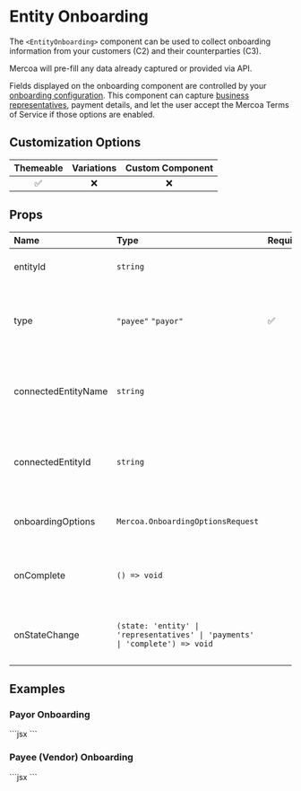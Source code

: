 
# Entity Onboarding

The `<EntityOnboarding>` component can be used to collect onboarding information from your customers (C2) and their counterparties (C3).

Mercoa will pre-fill any data already captured or provided via API.

Fields displayed on the onboarding component are controlled by your [onboarding configuration](https://mercoa.com/dashboard/developers#customizations). This component can capture [business representatives](https://docs.mercoa.com/concepts/business-representatives), payment details, and let the user accept the Mercoa Terms of Service if those options are enabled.

## Customization Options

| Themeable | Variations | Custom Component |
| :-------: | :--------: | :--------------: |
|    ✅     |     ❌     |        ❌        |

## Props

| Name                | Type                                                                         | Required | Description                                                     |
| :------------------ | :--------------------------------------------------------------------------- | :------- | :-------------------------------------------------------------- |
| entityId            | `string`                                                                     |          | The ID of the entity to onboard                                 |
| type                | `"payee"` `"payor"`                                                          | ✅       | Use `Payee` to onboard a vendor, and `Payor` to onboard a payer |
| connectedEntityName | `string`                                                                     |          | The name of the C2 entity who is inviting the C3 to onboard.    |
| connectedEntityId   | `string`                                                                     |          | The ID of the C2 entity who is inviting the C3 to onboard.      |
| onboardingOptions   | `Mercoa.OnboardingOptionsRequest`                                            |          | The onboarding options for the entity.                          |
| onComplete          | `() => void`                                                                 |          | Callback when onboarding is completed                           |
| onStateChange       | `(state: 'entity' \| 'representatives' \| 'payments' \| 'complete') => void` |          | Callback when the onboarding state changes                      |

## Examples

### Payor Onboarding

<ComponentContainer>
  <EntityOnboarding entityId={payerEntity.id} type="payor" />
  ```jsx
  <EntityOnboarding entityId="ent_12345" type="payor" />
  ```
</ComponentContainer>

### Payee (Vendor) Onboarding

<ComponentContainer>
  <EntityOnboarding entityId={payerEntity.id} type="payee" connectedEntityName="<CUSTOMER NAME>" />
  ```jsx
  <EntityOnboarding entityId="ent_12345" type="payee" connectedEntityName="<CUSTOMER NAME>" />
  ```
</ComponentContainer>
